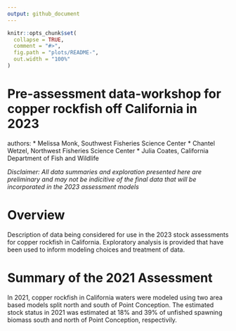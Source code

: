 ```yaml
---
output: github_document
---
```


<!-- README.md is generated from README.Rmd. Please edit that file -->

```r
knitr::opts_chunk$set(
  collapse = TRUE,
  comment = "#>",
  fig.path = "plots/README-",
  out.width = "100%"
)
```
# Pre-assessment data-workshop for copper rockfish off California in 2023

authors: 
* Melissa Monk, Southwest Fisheries Science Center
* Chantel Wetzel, Northwest Fisheries Science Center
* Julia Coates, California Department of Fish and Wildlife


_Disclaimer: All data summaries and exploration presented here are preliminary and may not be indicitive of the final data that will be incorporated in the 2023 assessment models_


# Overview

Description of data being considered for use in the 2023 stock assessments for copper rockfish in California. Exploratory analysis is provided that have been used to inform modeling choices and treatment of data.

# Summary of the 2021 Assessment 

In 2021, copper rockfish in California waters were modeled using two area based models split north and south of Point Conception. The estimated stock status in 2021 was estimated at 18% and 39% of unfished spawning biomass south and north of Point Conception, respectivily. 

